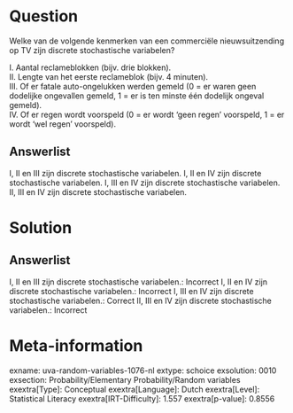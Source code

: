 Question
========

Welke van de volgende kenmerken van een commerciële nieuwsuitzending op
TV zijn discrete stochastische variabelen?\

I. Aantal reclameblokken (bijv. drie blokken).\
II. Lengte van het eerste reclameblok (bijv. 4 minuten).\
III. Of er fatale auto-ongelukken werden gemeld (0 = er waren geen
dodelijke ongevallen gemeld, 1 = er is ten minste één dodelijk ongeval
gemeld).\
IV. Of er regen wordt voorspeld (0 = er wordt 'geen regen' voorspeld, 1
= er wordt 'wel regen' voorspeld).

Answerlist
----------

I, II en III zijn discrete stochastische variabelen.
I, II en IV zijn discrete stochastische variabelen.
I, III en IV zijn discrete stochastische variabelen.
II, III en IV zijn discrete stochastische variabelen.

Solution
========

Answerlist
----------

I, II en III zijn discrete stochastische variabelen.: Incorrect
I, II en IV zijn discrete stochastische variabelen.: Incorrect
I, III en IV zijn discrete stochastische variabelen.: Correct
II, III en IV zijn discrete stochastische variabelen.: Incorrect

Meta-information
================
exname: uva-random-variables-1076-nl
extype: schoice
exsolution: 0010
exsection: Probability/Elementary Probability/Random variables
exextra[Type]: Conceptual
exextra[Language]: Dutch
exextra[Level]: Statistical Literacy
exextra[IRT-Difficulty]: 1.557
exextra[p-value]: 0.8556
